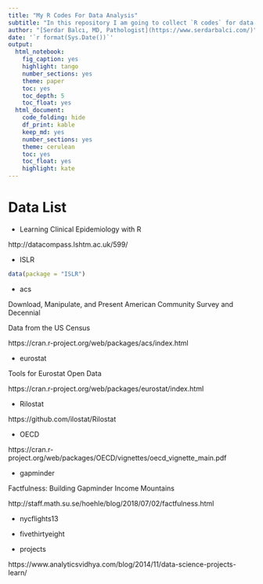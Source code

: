 ```yaml
---
title: "My R Codes For Data Analysis"
subtitle: "In this repository I am going to collect `R codes` for data analysis. Codes are from various resources and I try to give original link as much as possible."
author: "[Serdar Balcı, MD, Pathologist](https://www.serdarbalci.com/)"
date: '`r format(Sys.Date())`'
output: 
  html_notebook: 
    fig_caption: yes
    highlight: tango
    number_sections: yes
    theme: paper
    toc: yes
    toc_depth: 5
    toc_float: yes
  html_document: 
    code_folding: hide
    df_print: kable
    keep_md: yes
    number_sections: yes
    theme: cerulean
    toc: yes
    toc_float: yes
    highlight: kate
---
```



# Data List

- Learning Clinical Epidemiology with R

http://datacompass.lshtm.ac.uk/599/

- ISLR

```r
data(package = "ISLR")
```

- acs

Download, Manipulate, and Present American Community Survey and Decennial 

Data from the US Census

https://cran.r-project.org/web/packages/acs/index.html

- eurostat

Tools for Eurostat Open Data

https://cran.r-project.org/web/packages/eurostat/index.html

- Rilostat

https://github.com/ilostat/Rilostat

- OECD

https://cran.r-project.org/web/packages/OECD/vignettes/oecd_vignette_main.pdf

- gapminder

Factfulness: Building Gapminder Income Mountains

http://staff.math.su.se/hoehle/blog/2018/07/02/factfulness.html

- nycflights13

- fivethirtyeight

- projects

https://www.analyticsvidhya.com/blog/2014/11/data-science-projects-learn/